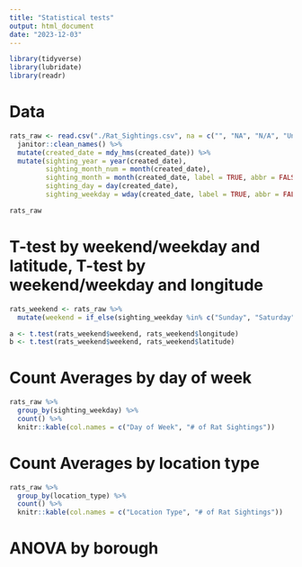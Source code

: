 ```yaml
---
title: "Statistical tests"
output: html_document
date: "2023-12-03"
---
```


```r
library(tidyverse)
library(lubridate)
library(readr) 
```

# Data

```r
rats_raw <- read.csv("./Rat_Sightings.csv", na = c("", "NA", "N/A", "Unspecified")) %>%
  janitor::clean_names() %>% 
  mutate(created_date = mdy_hms(created_date)) %>%
  mutate(sighting_year = year(created_date),
         sighting_month_num = month(created_date),
         sighting_month = month(created_date, label = TRUE, abbr = FALSE),
         sighting_day = day(created_date),
         sighting_weekday = wday(created_date, label = TRUE, abbr = FALSE)) 

rats_raw
```


# T-test by weekend/weekday and latitude, T-test by weekend/weekday and longitude

```r
rats_weekend <- rats_raw %>% 
  mutate(weekend = if_else(sighting_weekday %in% c("Sunday", "Saturday"), 1, 0))

a <- t.test(rats_weekend$weekend, rats_weekend$longitude)
b <- t.test(rats_weekend$weekend, rats_weekend$latitude)
```


# Count Averages by day of week

```r
rats_raw %>%
  group_by(sighting_weekday) %>%
  count() %>%
  knitr::kable(col.names = c("Day of Week", "# of Rat Sightings"))
```


# Count Averages by location type

```r
rats_raw %>%
  group_by(location_type) %>%
  count() %>%
  knitr::kable(col.names = c("Location Type", "# of Rat Sightings"))
```



# ANOVA by borough





